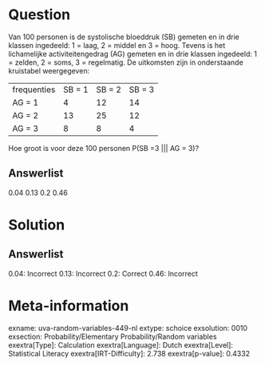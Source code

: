 Question
========

Van 100 personen is de systolische bloeddruk (SB) gemeten en in drie
klassen ingedeeld: 1 = laag, 2 = middel en 3 = hoog. Tevens is het
lichamelijke activiteitengedrag (AG) gemeten en in drie klassen
ingedeeld: 1 = zelden, 2 = soms, 3 = regelmatig. De uitkomsten zijn in
onderstaande kruistabel weergegeven:

  ------------- -------- -------- --------
  frequenties   SB = 1   SB = 2   SB = 3
  AG = 1        4        12       14
  AG = 2        13       25       12
  AG = 3        8        8        4
  ------------- -------- -------- --------

Hoe groot is voor deze 100 personen P(SB =3 \|\|\| AG = 3)?

Answerlist
----------

0.04
0.13
0.2
0.46

Solution
========

Answerlist
----------

0.04: Incorrect
0.13: Incorrect
0.2: Correct
0.46: Incorrect

Meta-information
================
exname: uva-random-variables-449-nl
extype: schoice
exsolution: 0010
exsection: Probability/Elementary Probability/Random variables
exextra[Type]: Calculation
exextra[Language]: Dutch
exextra[Level]: Statistical Literacy
exextra[IRT-Difficulty]: 2.738
exextra[p-value]: 0.4332
